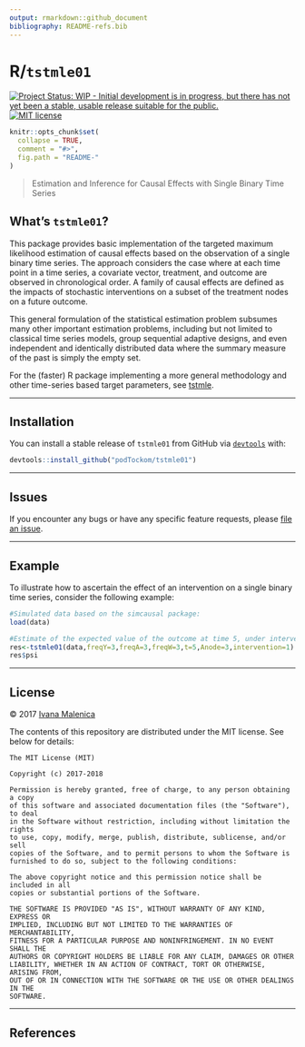 ```yaml
---
output: rmarkdown::github_document
bibliography: README-refs.bib
---
```


# R/`tstmle01`

[![Project Status: WIP - Initial development is in progress, but there has not yet been a stable, usable release suitable for the public.](http://www.repostatus.org/badges/latest/wip.svg)](http://www.repostatus.org/#wip)
[![MIT license](http://img.shields.io/badge/license-MIT-brightgreen.svg)](http://opensource.org/licenses/MIT)

<!-- README.md is generated from README.Rmd. Please edit that file -->

```r
knitr::opts_chunk$set(
  collapse = TRUE,
  comment = "#>",
  fig.path = "README-"
)
```

> Estimation and Inference for Causal Effects with Single Binary Time Series

## What's `tstmle01`?

This package provides basic implementation of the targeted maximum likelihood estimation of causal
effects based on the observation of a single binary time series. The approach considers the case where at each time point in a time series, a covariate vector, treatment, and outcome are observed in chronological order. A family of causal effects are defined as the impacts of
stochastic interventions on a subset of the treatment nodes on a future outcome.

This general formulation of the statistical estimation problem subsumes many
other important estimation problems, including but not limited to classical time
series models, group sequential adaptive designs, and even independent and
identically distributed data where the summary measure of the past is simply the
empty set. 

For the (faster) R package implementing a more general methodology and other time-series based target parameters, see [tstmle](https://github.com/podTockom/tstmle/).  

---

## Installation

You can install a stable release of `tstmle01` from GitHub via
[`devtools`](https://www.rstudio.com/products/rpackages/devtools/) with:

```r
devtools::install_github("podTockom/tstmle01")
```

---

## Issues

If you encounter any bugs or have any specific feature requests, please [file an
issue](https://github.com/podTockom/tstmle01/issues).

---

## Example

To illustrate how to ascertain the effect of an
intervention on a single binary time series, consider the following example:

```r
#Simulated data based on the simcausal package:
load(data)

#Estimate of the expected value of the outcome at time 5, under intervention on Anode 3:
res<-tstmle01(data,freqY=3,freqA=3,freqW=3,t=5,Anode=3,intervention=1)
res$psi

```

---

## License

&copy; 2017 [Ivana Malenica](https://github.com/podTockom)

The contents of this repository are distributed under the MIT license. See
below for details:
```
The MIT License (MIT)

Copyright (c) 2017-2018

Permission is hereby granted, free of charge, to any person obtaining a copy
of this software and associated documentation files (the "Software"), to deal
in the Software without restriction, including without limitation the rights
to use, copy, modify, merge, publish, distribute, sublicense, and/or sell
copies of the Software, and to permit persons to whom the Software is
furnished to do so, subject to the following conditions:

The above copyright notice and this permission notice shall be included in all
copies or substantial portions of the Software.

THE SOFTWARE IS PROVIDED "AS IS", WITHOUT WARRANTY OF ANY KIND, EXPRESS OR
IMPLIED, INCLUDING BUT NOT LIMITED TO THE WARRANTIES OF MERCHANTABILITY,
FITNESS FOR A PARTICULAR PURPOSE AND NONINFRINGEMENT. IN NO EVENT SHALL THE
AUTHORS OR COPYRIGHT HOLDERS BE LIABLE FOR ANY CLAIM, DAMAGES OR OTHER
LIABILITY, WHETHER IN AN ACTION OF CONTRACT, TORT OR OTHERWISE, ARISING FROM,
OUT OF OR IN CONNECTION WITH THE SOFTWARE OR THE USE OR OTHER DEALINGS IN THE
SOFTWARE.
```

---

## References



